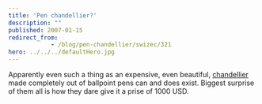 ```yaml
---
title: 'Pen chandellier?'
description: ""
published: 2007-01-15
redirect_from: 
            - /blog/pen-chandellier/swizec/321
hero: ../../../defaultHero.jpg
---
```


Apparently even such a thing as an expensive, even beautiful, [chandellier](http://inhabitat.com/2007/01/10/bic-ballpoint-pen-chandelier/) made completely out of ballpoint pens can and does exist. Biggest surprise of them all is how they dare give it a prise of 1000 USD.
